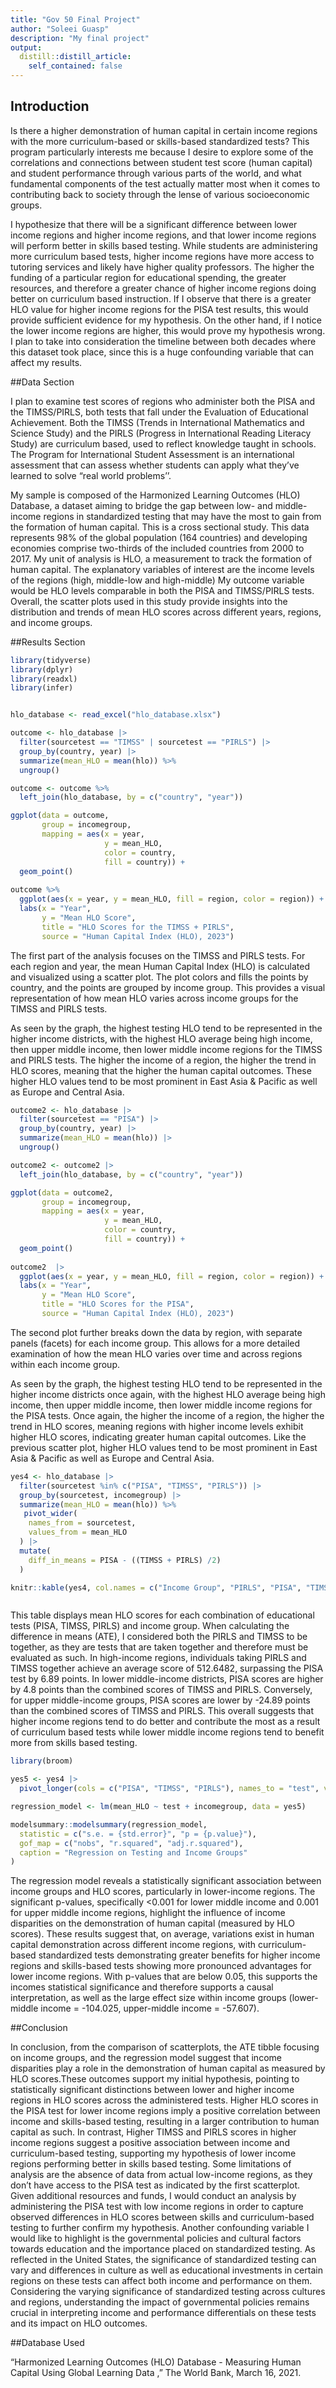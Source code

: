 ```yaml
---
title: "Gov 50 Final Project"
author: "Soleei Guasp"
description: "My final project"
output: 
  distill::distill_article:
    self_contained: false
---
```


## Introduction

Is there a higher demonstration of human capital in certain income regions with the more curriculum-based or skills-based standardized tests? This program particularly interests me because I desire to explore some of the correlations and connections between student test score (human capital) and student performance through various parts of the world, and what fundamental components of the test actually matter most when it comes to contributing back to society through the lense of various socioeconomic groups. 

I hypothesize that there will be a significant difference between lower income regions and higher income regions, and that lower income regions will perform better in skills based testing. While students are administering more curriculum based tests, higher income regions have more access to tutoring services and likely have higher quality professors. The higher the funding of a particular region for educational spending, the greater resources, and therefore a greater chance of higher income regions doing better on curriculum based instruction. If I observe that there is a greater HLO value for higher income regions for the PISA test results, this would provide sufficient evidence for my hypothesis. On the other hand, if I notice the lower income regions are higher, this would prove my hypothesis wrong. I plan to take into consideration the timeline between both decades where this dataset took place, since this is a huge confounding variable that can affect my results.


##Data Section 

I plan to examine test scores of regions who administer both the PISA and the TIMSS/PIRLS, both tests that fall under the Evaluation of Educational Achievement. Both the TIMSS (Trends in International Mathematics and Science Study) and the PIRLS (Progress in International Reading Literacy Study) are curriculum based, used to reflect knowledge taught in schools. The Program for International Student Assessment is an international assessment that can assess whether students can apply what they've learned to solve "real world problems''.

My sample is composed of the Harmonized Learning Outcomes (HLO) Database, a dataset aiming to bridge the gap between low- and middle-income regions in standardized testing that may have the most to gain from the formation of human capital. This is a cross sectional study. This data represents 98% of the global population (164 countries) and developing economies comprise two-thirds of the included countries from 2000 to 2017. My unit of analysis is HLO, a measurement to track the formation of human capital. The explanatory variables of interest are the income levels of the regions (high, middle-low and high-middle) My outcome variable would be HLO levels comparable in both the PISA and TIMSS/PIRLS tests. Overall, the scatter plots used in this study provide insights into the distribution and trends of mean HLO scores across different years, regions, and income groups.



##Results Section

```r
library(tidyverse)
library(dplyr)
library(readxl)
library(infer)


hlo_database <- read_excel("hlo_database.xlsx")

outcome <- hlo_database |>
  filter(sourcetest == "TIMSS" | sourcetest == "PIRLS") |>
  group_by(country, year) |>
  summarize(mean_HLO = mean(hlo)) %>% 
  ungroup()

outcome <- outcome %>% 
  left_join(hlo_database, by = c("country", "year"))

ggplot(data = outcome,
       group = incomegroup,
       mapping = aes(x = year,
                     y = mean_HLO,
                     color = country,
                     fill = country)) +
  geom_point()
  
outcome %>% 
  ggplot(aes(x = year, y = mean_HLO, fill = region, color = region)) + geom_point() + facet_wrap(~ incomegroup) +
  labs(x = "Year",
       y = "Mean HLO Score",
       title = "HLO Scores for the TIMSS + PIRLS",
       source = "Human Capital Index (HLO), 2023")
```
The first part of the analysis focuses on the TIMSS and PIRLS tests. For each region and year, the mean Human Capital Index (HLO) is calculated and visualized using a scatter plot. The plot colors and fills the points by country, and the points are grouped by income group. This provides a visual representation of how mean HLO varies across income groups for the TIMSS and PIRLS tests. 

As seen by the graph, the highest testing HLO tend to be represented in the higher income districts, with the highest HLO average being high income, then upper middle income, then lower middle income regions for the TIMSS and PIRLS tests. The higher the income of a region, the higher the trend in HLO scores, meaning that the higher the human capital outcomes. These higher HLO values tend to be most prominent in East Asia & Pacific as well as Europe and Central Asia. 
 

```r
outcome2 <- hlo_database |>
  filter(sourcetest == "PISA") |>
  group_by(country, year) |>
  summarize(mean_HLO = mean(hlo)) |> 
  ungroup()

outcome2 <- outcome2 |>
  left_join(hlo_database, by = c("country", "year"))

ggplot(data = outcome2,
       group = incomegroup,
       mapping = aes(x = year,
                     y = mean_HLO,
                     color = country,
                     fill = country)) +
  geom_point()
  
outcome2  |>
  ggplot(aes(x = year, y = mean_HLO, fill = region, color = region)) + geom_point() + facet_wrap(~ incomegroup) +
  labs(x = "Year",
       y = "Mean HLO Score",
       title = "HLO Scores for the PISA",
       source = "Human Capital Index (HLO), 2023")
```
The second plot further breaks down the data by region, with separate panels (facets) for each income group. This allows for a more detailed examination of how the mean HLO varies over time and across regions within each income group. 

As seen by the graph, the highest testing HLO tend to be represented in the higher income districts once again, with the highest HLO average being high income, then upper middle income, then lower middle income regions for the PISA tests. Once again, the higher the income of a region, the higher the trend in HLO scores, meaning regions with higher income levels exhibit higher HLO scores, indicating greater human capital outcomes. Like the previous scatter plot, higher HLO values tend to be most prominent in East Asia & Pacific as well as Europe and Central Asia. 

```r
yes4 <- hlo_database |>
  filter(sourcetest %in% c("PISA", "TIMSS", "PIRLS")) |>
  group_by(sourcetest, incomegroup) |>
  summarize(mean_HLO = mean(hlo)) %>% 
   pivot_wider(
    names_from = sourcetest,
    values_from = mean_HLO
  ) |>  
  mutate(
    diff_in_means = PISA - ((TIMSS + PIRLS) /2)
  )

knitr::kable(yes4, col.names = c("Income Group", "PIRLS", "PISA", "TIMSS", "ATE"), digits = 2, )



```
This table displays mean HLO scores for each combination of educational tests (PISA, TIMSS, PIRLS) and income group. When calculating the difference in means (ATE), I considered both the PIRLS and TIMSS to be together, as they are tests that are taken together and therefore must be evaluated as such. In high-income regions, individuals taking PIRLS and TIMSS together achieve an average score of 512.6482, surpassing the PISA test by 6.89 points. In lower middle-income districts, PISA scores are higher by 4.8 points than the combined scores of TIMSS and PIRLS. Conversely, for upper middle-income groups, PISA scores are lower by -24.89 points than the combined scores of TIMSS and PIRLS. This overall suggests that higher income regions tend to do better and contribute the most as a result of curriculum based tests while lower middle income regions tend to benefit more from skills based testing. 
 

```r
library(broom)

yes5 <- yes4 |>
  pivot_longer(cols = c("PISA", "TIMSS", "PIRLS"), names_to = "test", values_to = "mean_HLO")

regression_model <- lm(mean_HLO ~ test + incomegroup, data = yes5)

modelsummary::modelsummary(regression_model,
  statistic = c("s.e. = {std.error}", "p = {p.value}"),
  gof_map = c("nobs", "r.squared", "adj.r.squared"),
  caption = "Regression on Testing and Income Groups"
)

```
The regression model reveals a statistically significant association between income groups and HLO scores, particularly in lower-income regions. The significant p-values, specifically <0.001 for lower middle income and 0.001 for upper middle income regions, highlight the influence of income disparities on the demonstration of human capital (measured by HLO scores). These results suggest that, on average, variations exist in human capital demonstration across different income regions, with curriculum-based standardized tests demonstrating greater benefits for higher income regions and skills-based tests showing more pronounced advantages for lower income regions. With p-values that are below 0.05, this supports the incomes statistical significance and therefore supports a causal interpretation, as well as the large effect size within income groups (lower-middle income = -104.025, upper-middle income = -57.607). 


##Conclusion 

In conclusion, from the comparison of scatterplots, the ATE tibble focusing on income groups, and the regression model suggest that income disparities play a role in the demonstration of human capital as measured by HLO scores.These outcomes support my initial hypothesis, pointing to statistically significant distinctions between lower and higher income regions in HLO scores across the administered tests. Higher HLO scores in the PISA test for lower income regions  imply a positive correlation between income and skills-based testing, resulting in a larger contribution to human capital as such. In contrast, Higher TIMSS and PIRLS scores in higher income regions suggest a positive association between income and curriculum-based testing, supporting my hypothesis of lower income regions performing better in skills based testing. Some limitations of analysis are the absence of data from actual low-income regions, as they don't have access to the PISA test as indicated by the first scatterplot. Given additional resources and funds, I would conduct an analysis by administering the PISA test with low income regions in order to capture observed differences in HLO scores between skills and curriculum-based testing to further confirm my hypothesis. Another confounding variable I would like to highlight is the governmental policies and cultural factors towards education and the importance placed on standardized testing. As reflected in the United States, the significance of standardized testing can vary and differences in culture as well as educational investments in certain regions on these tests can affect both income and performance on them. Considering the varying significance of standardized testing across cultures and regions, understanding the impact of governmental policies remains crucial in interpreting income and performance differentials on these tests and its impact on HLO outcomes. 


##Database Used 

“Harmonized Learning Outcomes (HLO) Database - Measuring Human Capital Using Global Learning Data ,” The World Bank, March 16, 2021. 

